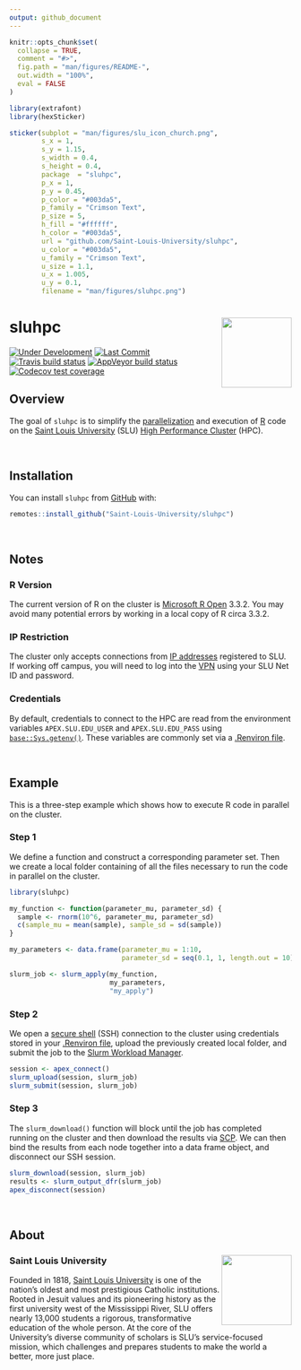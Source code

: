 ```yaml
---
output: github_document
---
```


<!-- README.md is generated from README.Rmd. Please edit that file -->

```r
knitr::opts_chunk$set(
  collapse = TRUE,
  comment = "#>",
  fig.path = "man/figures/README-",
  out.width = "100%", 
  eval = FALSE
)
```

```r
library(extrafont)
library(hexSticker)

sticker(subplot = "man/figures/slu_icon_church.png", 
        s_x = 1, 
        s_y = 1.15, 
        s_width = 0.4, 
        s_height = 0.4, 
        package  = "sluhpc", 
        p_x = 1, 
        p_y = 0.45, 
        p_color = "#003da5", 
        p_family = "Crimson Text", 
        p_size = 5, 
        h_fill = "#ffffff", 
        h_color = "#003da5", 
        url = "github.com/Saint-Louis-University/sluhpc", 
        u_color = "#003da5", 
        u_family = "Crimson Text", 
        u_size = 1.1, 
        u_x = 1.005, 
        u_y = 0.1, 
        filename = "man/figures/sluhpc.png")
```

# sluhpc <img src="man/figures/sluhpc.png" align="right" width="125px" />

<!-- badges: start -->
[![Under Development](https://img.shields.io/badge/status-under%20development-red.svg)](https://github.com/Saint-Louis-University/sluhpc)
[![Last Commit](https://img.shields.io/github/last-commit/Saint-Louis-University/sluhpc.svg)](https://github.com/Saint-Louis-University/sluhpc/commits/master)
[![Travis build status](https://travis-ci.org/Saint-Louis-University/sluhpc.svg?branch=master)](https://travis-ci.org/Saint-Louis-University/sluhpc)
[![AppVeyor build status](https://ci.appveyor.com/api/projects/status/github/Saint-Louis-University/sluhpc?branch=master&svg=true)](https://ci.appveyor.com/project/Saint-Louis-University/sluhpc)
[![Codecov test coverage](https://codecov.io/gh/Saint-Louis-University/sluhpc/branch/master/graph/badge.svg)](https://codecov.io/gh/Saint-Louis-University/sluhpc?branch=master)
<!-- badges: end -->

## Overview

The goal of `sluhpc` is to simplify the [parallelization](https://en.wikipedia.org/wiki/Parallel_computing) and execution of [R](https://en.wikipedia.org/wiki/R_(programming_language)) code on the [Saint Louis University](https://www.slu.edu) (SLU) [High Performance Cluster](https://apex.slu.edu) (HPC).

<br />

## Installation

You can install `sluhpc` from [GitHub](https://github.com/Saint-Louis-University/sluhpc) with:

```r
remotes::install_github("Saint-Louis-University/sluhpc")
```

<br />

## Notes

### R Version

The current version of R on the cluster is [Microsoft R Open](https://mran.microsoft.com/open) 3.3.2. You may avoid many potential errors by working in a local copy of R circa 3.3.2.

### IP Restriction

The cluster only accepts connections from [IP addresses](https://en.wikipedia.org/wiki/IP_address) registered to SLU. If working off campus, you will need to log into the [VPN](https://vpn.slu.edu/+CSCOE+/logon.html) using your SLU Net ID and password.

### Credentials

By default, credentials to connect to the HPC are read from the environment variables `APEX.SLU.EDU_USER` and `APEX.SLU.EDU_PASS` using [`base::Sys.getenv()`](https://www.rdocumentation.org/packages/base/versions/3.6.1/topics/Sys.getenv). These variables are commonly set via a [.Renviron file](https://www.rdocumentation.org/packages/base/versions/3.6.1/topics/Startup).

<br />

## Example

This is a three-step example which shows how to execute R code in parallel on the cluster.

### Step 1

We define a function and construct a corresponding parameter set. Then we create a local folder containing of all the files necessary to run the code in parallel on the cluster.

```r
library(sluhpc)

my_function <- function(parameter_mu, parameter_sd) {
  sample <- rnorm(10^6, parameter_mu, parameter_sd)
  c(sample_mu = mean(sample), sample_sd = sd(sample))
}

my_parameters <- data.frame(parameter_mu = 1:10,
                            parameter_sd = seq(0.1, 1, length.out = 10))

slurm_job <- slurm_apply(my_function, 
                         my_parameters, 
                         "my_apply")
```

### Step 2

We open a [secure shell](https://en.wikipedia.org/wiki/Secure_Shell) (SSH) connection to the cluster using credentials stored in your [.Renviron file](https://www.rdocumentation.org/packages/base/versions/3.6.1/topics/Startup), upload the previously created local folder, and submit the job to the [Slurm Workload Manager](https://en.wikipedia.org/wiki/Slurm_Workload_Manager).

```r
session <- apex_connect()
slurm_upload(session, slurm_job)
slurm_submit(session, slurm_job)
```

### Step 3

The `slurm_download()` function will block until the job has completed running on the cluster and then download the results via [SCP](https://en.wikipedia.org/wiki/Secure_copy). We can then bind the results from each node together into a data frame object, and disconnect our SSH session.

```r
slurm_download(session, slurm_job)
results <- slurm_output_dfr(slurm_job)
apex_disconnect(session)
```

<br />

## About

### Saint Louis University <img src="man/figures/edu.slu.marcom-logowithyear_rgb.png" align="right" width="125px" />
Founded in 1818, [Saint Louis University](https://www.slu.edu) is one of the nation’s oldest and most prestigious Catholic institutions. Rooted in Jesuit values and its pioneering history as the first university west of the Mississippi River, SLU offers nearly 13,000 students a rigorous, transformative education of the whole person. At the core of the University’s diverse community of scholars is SLU’s service-focused mission, which challenges and prepares students to make the world a better, more just place.
